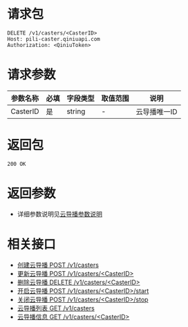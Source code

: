 # 请求包
```
DELETE /v1/casters/<CasterID>
Host: pili-caster.qiniuapi.com
Authorization: <QiniuToken>
```

# 请求参数

参数名称 | 必填 | 字段类型 | 取值范围 | 说明
 ---|---|---|---|---
CasterID | 是 | string | - | 云导播唯一ID

# 返回包
```
200 OK
```


# 返回参数

- 详细参数说明见[云导播参数说明](/pili/api/4735#caster)


# 相关接口

- [创建云导播 POST /v1/casters](/pili/api/4709)
- [更新云导播 POST /v1/casters/<CasterID\>](/pili/api/4711)
- [删除云导播 DELETE /v1/casters/<CasterID\>](/pili/api/4712)
- [开启云导播 POST /v1/casters/<CasterID\>/start](/pili/api/4713)
- [关闭云导播 POST /v1/casters/<CasterID\>/stop](/pili/api/4714)
- [云导播列表 GET /v1/casters](/pili/api/4715)
- [云导播信息 GET /v1/casters/<CasterID\>](/pili/api/4716)

